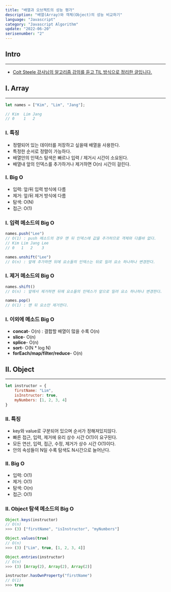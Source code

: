 ```yaml
---
title: "배열과 오브젝트의 성능 평가"
description: "배열(Array)와 객체(Object)의 성능 비교하기"
language: "Javascript"
category: "Javascript Algorithm"
update: "2022-06-20"
serisenumber: "2"
---
```

## Intro
---
- [Colt Steele 강사님의 알고리즘 강의를 듣고 TIL 방식으로 정리한 글입니다.](https://www.udemy.com/course/js-algorithms-and-data-structures-masterclass/)

## I. Array
---

~~~js
let names = ["Kim", "Lim", "Jang"];

// Kim  Lim Jang
// 0    1   2
~~~

### I. 특징
- 정렬되어 있는 데이터를 저장하고 싶을때 배열을 사용한다.
- 특정한 순서로 정렬이 가능하다.
- 배열안의 인덱스 탐색은 빠르나 입력 / 제거시 시간이 소요된다.
- 배열내 앞의 인덱스를 추가하거나 제거하면 O(n) 시간이 걸린다.

### I. Big O
- 입력: 앞/뒤 입력 방식에 다름
- 제거: 앞/뒤 제거 방식에 다름
- 탐색: O(N)
- 접근: O(1)

### I. 입력 메소드의 Big O
~~~js
names.push("Lee")
// O(1) : push 메소드의 경우 맨 뒤 인덱스에 값을 추가하므로 객체와 다를바 없다.
// Kim Lim Jang Lee
// 0   1   2    3

names.unshift("Lee")
// O(n) : 앞에 추가하면 뒤에 요소들의 인덱스는 뒤로 밀려 요소 하나하나 변경한다.
~~~

### I. 제거 메소드의 Big O
~~~js
names.shift()
// O(n) : 앞에서 제거하면 뒤에 요소들의 인덱스가 앞으로 밀려 요소 하나하나 변경한다.

names.pop()
// O(1) : 맨 뒤 요소만 제거한다.
~~~

### I. 이외에 메소드 Big O
- <b>concat</b>- O(n) : 결합할 배열이 많을 수록 O(n)
- <b>slice</b>- O(n)
- <b>splice</b>- O(n)
- <b>sort</b>- O(N * log N)
- <b>forEach/map/filter/reduce</b>- O(n)

## II. Object
---

~~~js
let instructor = {
    firstName: "Lim",
    isInstructor: true,
    myNumbers: [1, 2, 3, 4]
}
~~~

### II. 특징
- key와 value로 구분되어 있으며 순서가 정해져있지않다.
- 빠른 접근, 입력, 제거에 유리 상수 시간 O(1)이 요구된다.
- 모든 연산, 입력, 접근, 수정, 제거가 상수 시간 O(1)이다.
- 안의 속성들이 N일 수록 탐색도 N시간으로 늘어난다.

### II. Big O 
- 입력: O(1)
- 제거: O(1)
- 탐색: O(n)
- 접근: O(1)

### II. Object 탐색 메소드의 Big O
~~~js
Object.keys(instructor)
// O(n)
>>> (3) ["firstName", "isInstructor", "myNumbers"]

Object.values(true)
// O(n)
>>> (3) ["Lim", true, [1, 2, 3, 4]]

Object.entries(instructor)
// O(n)
>>> (3) [Array(2), Array(2), Array(2)]

instructor.hasOwnProperty("firstName")
// O(1)
>>> true
~~~